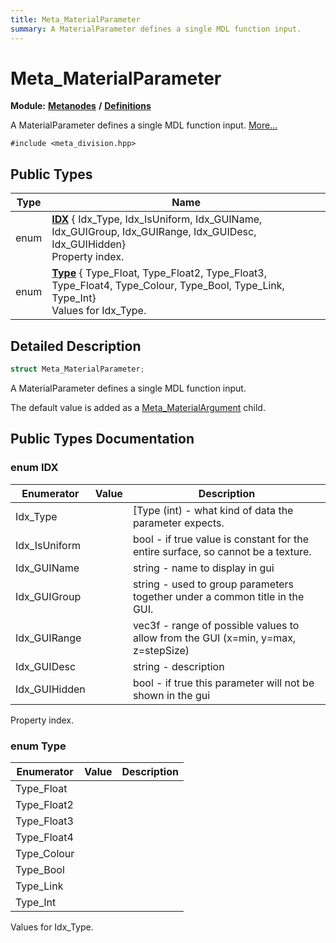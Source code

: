 ```yaml
---
title: Meta_MaterialParameter
summary: A MaterialParameter defines a single MDL function input. 
---
```


# Meta_MaterialParameter

**Module:** **[Metanodes](../../modules/metanodes/index.mdx)** **/** **[Definitions](../../modules/metanodes/definitions.mdx)**

A MaterialParameter defines a single MDL function input.  [More...](#detailed-description)

`#include <meta_division.hpp>`

## Public Types

| Type           | Name           |
| -------------- | -------------- |
| enum| **[IDX](#enum-idx)** { Idx_Type, Idx_IsUniform, Idx_GUIName, Idx_GUIGroup, Idx_GUIRange, Idx_GUIDesc, Idx_GUIHidden}<br />Property index.  |
| enum| **[Type](#enum-type)** { Type_Float, Type_Float2, Type_Float3, Type_Float4, Type_Colour, Type_Bool, Type_Link, Type_Int}<br />Values for Idx_Type.  |

## Detailed Description

```cpp
struct Meta_MaterialParameter;
```

A MaterialParameter defines a single MDL function input. 

The default value is added as a [Meta_MaterialArgument](../metanodes/meta-material-argument.mdx) child. 

## Public Types Documentation

### enum IDX

| Enumerator | Value | Description |
| ---------- | ----- | ----------- |
| Idx_Type | | [Type (int) - what kind of data the parameter expects.   |
| Idx_IsUniform | | bool - if true value is constant for the entire surface, so cannot be a texture.   |
| Idx_GUIName | | string - name to display in gui   |
| Idx_GUIGroup | | string - used to group parameters together under a common title in the GUI.   |
| Idx_GUIRange | | vec3f - range of possible values to allow from the GUI (x=min, y=max, z=stepSize)   |
| Idx_GUIDesc | | string - description   |
| Idx_GUIHidden | | bool - if true this parameter will not be shown in the gui   |

Property index. 

### enum Type

| Enumerator | Value | Description |
| ---------- | ----- | ----------- |
| Type_Float | |   |
| Type_Float2 | |   |
| Type_Float3 | |   |
| Type_Float4 | |   |
| Type_Colour | |   |
| Type_Bool | |   |
| Type_Link | |   |
| Type_Int | |   |

Values for Idx_Type. 
